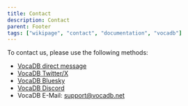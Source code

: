 ```yaml
---
title: Contact 
description: Contact
parent: Footer
tags: ["wikipage", "contact", "documentation", "vocadb"]
---
```


To contact us, please use the following methods:
* [VocaDB direct message](https://vocadb.net/User?groupId=Admin)
* [VocaDB Twitter/X](https://twitter.com/VocaDB)
* [VocaDB Bluesky](https://bsky.app/profile/vocadb.net)
* [VocaDB Discord](https://discord.com/invite/3bwXQNXKCz)
* VocaDB E-Mail: support@vocadb.net